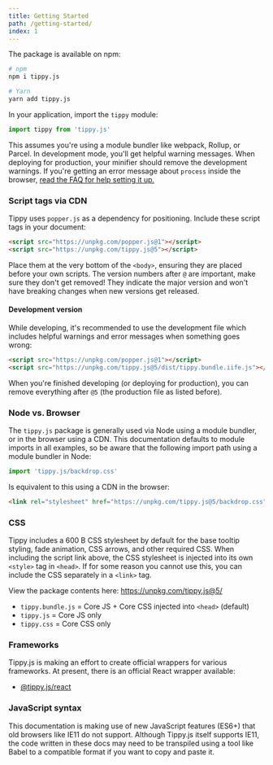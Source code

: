 ```yaml
---
title: Getting Started
path: /getting-started/
index: 1
---
```


The package is available on npm:

```bash
# npm
npm i tippy.js

# Yarn
yarn add tippy.js
```

In your application, import the `tippy` module:

```js
import tippy from 'tippy.js'
```

This assumes you're using a module bundler like webpack, Rollup, or Parcel. In
development mode, you'll get helpful warning messages. When deploying for
production, your minifier should remove the development warnings. If you're
getting an error message about `process` inside the browser,
[read the FAQ for help setting it up.](/faq/#im-getting-uncaught-referenceerror-process-is-not-defined)

### Script tags via CDN

Tippy uses `popper.js` as a dependency for positioning. Include these script
tags in your document:

```html
<script src="https://unpkg.com/popper.js@1"></script>
<script src="https://unpkg.com/tippy.js@5"></script>
```

Place them at the very bottom of the `<body>`, ensuring they are placed before
your own scripts. The version numbers after `@` are important, make sure they
don't get removed! They indicate the major version and won't have breaking
changes when new versions get released.

#### Development version

While developing, it's recommended to use the development file which includes
helpful warnings and error messages when something goes wrong:

```html
<script src="https://unpkg.com/popper.js@1"></script>
<script src="https://unpkg.com/tippy.js@5/dist/tippy.bundle.iife.js"></script>
```

When you're finished developing (or deploying for production), you can remove
everything after `@5` (the production file as listed before).

### Node vs. Browser

The `tippy.js` package is generally used via Node using a module bundler, or in
the browser using a CDN. This documentation defaults to module imports in all
examples, so be aware that the following import path using a module bundler in
Node:

```js
import 'tippy.js/backdrop.css'
```

Is equivalent to this using a CDN in the browser:

```html
<link rel="stylesheet" href="https://unpkg.com/tippy.js@5/backdrop.css" />
```

### CSS

Tippy includes a 600 B CSS stylesheet by default for the base tooltip styling,
fade animation, CSS arrows, and other required CSS. When including the script
link above, the CSS stylesheet is injected into its own `<style>` tag in
`<head>`. If for some reason you cannot use this, you can include the CSS
separately in a `<link>` tag.

View the package contents here: https://unpkg.com/tippy.js@5/

- `tippy.bundle.js` = Core JS + Core CSS injected into `<head>` (default)
- `tippy.js` = Core JS only
- `tippy.css` = Core CSS only

### Frameworks

Tippy.js is making an effort to create official wrappers for various frameworks.
At present, there is an official React wrapper available:

- [@tippy.js/react](https://github.com/atomiks/tippy.js-react)

### JavaScript syntax

This documentation is making use of new JavaScript features (ES6+) that old
browsers like IE11 do not support. Although Tippy.js itself supports IE11, the
code written in these docs may need to be transpiled using a tool like Babel to
a compatible format if you want to copy and paste it.
